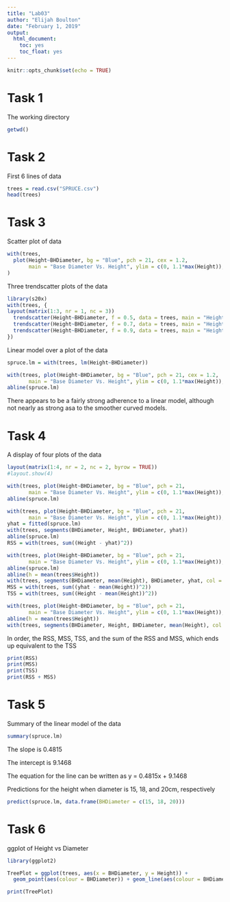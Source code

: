 ```yaml
---
title: "Lab03"
author: "Elijah Boulton"
date: "February 1, 2019"
output: 
  html_document:
    toc: yes
    toc_float: yes
---
```


```r
knitr::opts_chunk$set(echo = TRUE)
```

# Task 1

The working directory

```r
getwd()
```

# Task 2

First 6 lines of data

```r
trees = read.csv("SPRUCE.csv")
head(trees)
```

# Task 3

Scatter plot of data

```r
with(trees, 
  plot(Height~BHDiameter, bg = "Blue", pch = 21, cex = 1.2,
       main = "Base Diameter Vs. Height", ylim = c(0, 1.1*max(Height)), xlim = c(0, 1.1*max(BHDiameter)))
)
```

Three trendscatter plots of the data

```r
library(s20x)
with(trees, {
layout(matrix(1:3, nr = 1, nc = 3))
  trendscatter(Height~BHDiameter, f = 0.5, data = trees, main = "Height vs Diameter, f = .5")
  trendscatter(Height~BHDiameter, f = 0.7, data = trees, main = "Height vs Diameter, f = .7")
  trendscatter(Height~BHDiameter, f = 0.9, data = trees, main = "Height vs Diameter, f = .9")
})
```

Linear model over a plot of the data

```r
spruce.lm = with(trees, lm(Height~BHDiameter))

with(trees, plot(Height~BHDiameter, bg = "Blue", pch = 21, cex = 1.2,
       main = "Base Diameter Vs. Height", ylim = c(0, 1.1*max(Height)), xlim = c(0, 1.1*max(BHDiameter))))
abline(spruce.lm)
```

There appears to be a fairly strong adherence to a linear model, although not nearly as strong asa to the smoother curved models.

# Task 4

A display of four plots of the data

```r
layout(matrix(1:4, nr = 2, nc = 2, byrow = TRUE))
#layout.show(4)

with(trees, plot(Height~BHDiameter, bg = "Blue", pch = 21,
       main = "Base Diameter Vs. Height", ylim = c(0, 1.1*max(Height)), xlim = c(0, 1.1*max(BHDiameter))))
abline(spruce.lm)

with(trees, plot(Height~BHDiameter, bg = "Blue", pch = 21,
       main = "Base Diameter Vs. Height", ylim = c(0, 1.1*max(Height)), xlim = c(0, 1.1*max(BHDiameter))))
yhat = fitted(spruce.lm)
with(trees, segments(BHDiameter, Height, BHDiameter, yhat))
abline(spruce.lm)
RSS = with(trees, sum((Height - yhat)^2))

with(trees, plot(Height~BHDiameter, bg = "Blue", pch = 21,
       main = "Base Diameter Vs. Height", ylim = c(0, 1.1*max(Height)), xlim = c(0, 1.1*max(BHDiameter))))
abline(spruce.lm)
abline(h = mean(trees$Height))
with(trees, segments(BHDiameter, mean(Height), BHDiameter, yhat, col = "Red"))
MSS = with(trees, sum((yhat - mean(Height))^2))
TSS = with(trees, sum((Height - mean(Height))^2))

with(trees, plot(Height~BHDiameter, bg = "Blue", pch = 21,
       main = "Base Diameter Vs. Height", ylim = c(0, 1.1*max(Height)), xlim = c(0, 1.1*max(BHDiameter))))
abline(h = mean(trees$Height))
with(trees, segments(BHDiameter, Height, BHDiameter, mean(Height), col = "Green"))

```

In order, the RSS, MSS, TSS, and the sum of the RSS and MSS, which ends up equivalent to the TSS

```r
print(RSS)
print(MSS)
print(TSS)
print(RSS + MSS)
```

# Task 5

Summary of the linear model of the data

```r
summary(spruce.lm)
```

The slope is 0.4815

The intercept is 9.1468

The equation for the line can be written as y = 0.4815x + 9.1468

Predictions for the height when diameter is 15, 18, and 20cm, respectively

```r
predict(spruce.lm, data.frame(BHDiameter = c(15, 18, 20)))
```

# Task 6

ggplot of Height vs Diameter

```r
library(ggplot2)

TreePlot = ggplot(trees, aes(x = BHDiameter, y = Height)) +
  geom_point(aes(colour = BHDiameter)) + geom_line(aes(colour = BHDiameter)) + geom_smooth(method = lm) + ggtitle("Height Vs. Diameter")

print(TreePlot)
```








